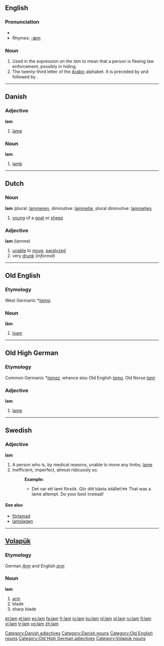 {{see|lăm|l-am}}
==English==

===Pronunciation===
* {{IPA|/læm/}}
* Rhymes: [[Rhymes:English:-æm|-æm]]

===Noun===
{{en-noun|-}}

# Used in the expression ''on the lam''  to mean that a person is fleeing law enforcement, possibly in hiding.
# The twenty-third letter of the [[Arabic]] alphabet. It is preceded by {{ARchar|[[ك]]}} and followed by {{ARchar|[[م]]}}.
----

==Danish==

===Adjective===
'''lam'''

# [[lame]]

[[Category:Danish adjectives]]

===Noun===
'''lam'''

#[[lamb]]

[[Category:Danish nouns]]

----

==Dutch==

===Noun===
'''lam''' {{n}} (plural: [[lammeren]], diminutive: [[lammetje]], plural diminutive: [[lammetjes]]

# [[young]] of a [[goat]] or [[sheep]]

===Adjective===
'''lam''' (lamme)

# [[unable]] to [[move]], [[paralyzed]]
# very [[drunk]] (''informal'')

----

==Old English==

===Etymology===
West Germanic *''[[laima]]''

===Noun===
'''lām''' {{m}}

# [[loam]]

[[Category:Old English nouns]]

----

==Old High German==

===Etymology===
Common Germanic *''[[lamaz]]'', whence also Old English ''[[lama]]'', Old Norse ''[[lami]]''

===Adjective===
'''lam'''

# [[lame]]

[[Category:Old High German adjectives]]

----

==Swedish==

===Adjective===
{{sv-adj-reg}}
'''lam'''

#A person who is, by medical reasons, unable to move any limbs; [[lame]]
#Inefficient, imperfect, almost ridicuosly so.
#:'''Example:'''
#:*Det var ett lamt försök. Gör ditt bästa istället!<=> That was a lame attempt. Do your best instead!

====See also====
*[[förlamad]]
*[[lamslagen]]

----

==[[Volapük]]==

{{vo-noun|lam}}
===Etymology===
German ''[[Arm]]'' and English ''[[arm]]''

===Noun===
'''lam'''

# [[arm]]
# blade 
# sharp blade

[[Category:Volapük nouns]]

[[et:lam]]
[[el:lam]]
[[es:lam]]
[[fa:lam]]
[[fr:lam]]
[[io:lam]]
[[ku:lam]]
[[nl:lam]]
[[pl:lam]]
[[ru:lam]]
[[fi:lam]]
[[vi:lam]]
[[tr:lam]]
[[vo:lam]]
[[zh:lam]]